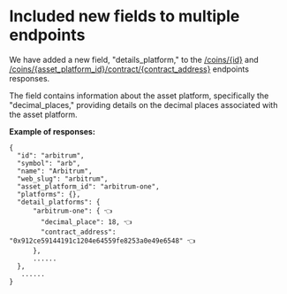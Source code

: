 # Included new fields to multiple endpoints

We have added a new field, "details\_platform," to the [/coins/\{id}](/reference/coins-id) and [/coins/\{asset\_platform\_id}/contract/\{contract\_address}](/reference/coins-contract-address) endpoints responses. 

The field contains information about the asset platform, specifically the "decimal\_places," providing details on the decimal places associated with the asset platform. 

**Example of responses:**

```Text JSON
{
  "id": "arbitrum",
  "symbol": "arb",
  "name": "Arbitrum",
  "web_slug": "arbitrum",
  "asset_platform_id": "arbitrum-one",
  "platforms": {},
  "detail_platforms": {
      "arbitrum-one": { 👈
      	"decimal_place": 18, 👈
      	"contract_address": "0x912ce59144191c1204e64559fe8253a0e49e6548" 👈
      },
      ......
  }, 
   ......
}
```